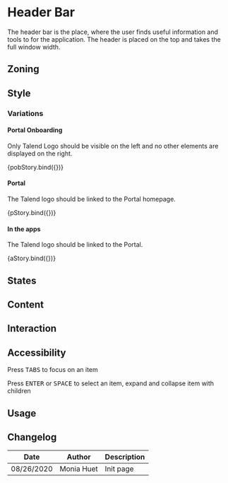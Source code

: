 



<Meta title="Components/HeaderBar" />

# Header Bar

The header bar is the place, where the user finds useful information and tools to for the application.
The header is placed on the top and takes the full window width.

## Zoning

## Style

### Variations

#### Portal Onboarding

Only Talend Logo should be visible on the left and no other elements are displayed on the right.

<Preview>
	<Story name="portal-onboarding">{pobStory.bind({})}</Story>
</Preview>

#### Portal

The Talend logo should be linked to the Portal homepage.

<Preview>
	<Story name="portal">{pStory.bind({})}</Story>
</Preview>

#### In the apps

The Talend logo should be linked to the Portal.

<Preview>
	<Story name="apps">{aStory.bind({})}</Story>
</Preview>

## States

## Content

## Interaction

## Accessibility

Press <kbd>TABS</kbd> to focus on an item

Press <kbd>ENTER</kbd> or <kbd>SPACE</kbd> to select an item, expand and collapse item with children

## Usage

## Changelog

| Date       | Author     | Description |
| ---------- | ---------- | ----------- |
| 08/26/2020 | Monia Huet | Init page   |
